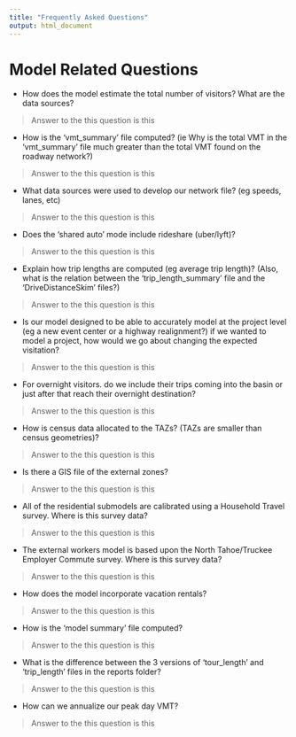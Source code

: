 ```yaml
---
title: "Frequently Asked Questions"
output: html_document
---
```


# Model Related Questions


* How does the model estimate the total number of visitors? What are the data sources?

> Answer to the this question is this

* How is the 'vmt_summary' file computed? (ie Why is the total VMT in the 'vmt_summary' file much greater than the total VMT found on the roadway network?)

> Answer to the this question is this
    
    
* What data sources were used to develop our network file? (eg speeds, lanes, etc)

> Answer to the this question is this
    
* Does the 'shared auto' mode include rideshare (uber/lyft)?

> Answer to the this question is this
    
* Explain how trip lengths are computed (eg average trip length)? (Also, what is the relation between the 'trip_length_summary' file and the 'DriveDistanceSkim' files?)

> Answer to the this question is this
    
* Is our model designed to be able to accurately model at the project level (eg a new event center or a highway realignment?) if we wanted to model a project, how would we go about changing the expected visitation?
  
> Answer to the this question is this
      
* For overnight visitors. do we include their trips coming into the basin or just after that reach their overnight destination?

> Answer to the this question is this
    
* How is census data allocated to the TAZs? (TAZs are smaller than census geometries)?

> Answer to the this question is this
    
* Is there a GIS file of the external zones?

> Answer to the this question is this
    
* All of the residential submodels are calibrated using a Household Travel survey. Where is this survey data?

> Answer to the this question is this
    
* The external workers model is based upon the North Tahoe/Truckee Employer Commute survey. Where is this survey data?

> Answer to the this question is this
    
* How does the model incorporate vacation rentals?

> Answer to the this question is this
    
* How is the 'model summary' file computed?

> Answer to the this question is this
    
* What is the difference between the 3 versions of 'tour_length' and 'trip_length' files in the reports folder?

> Answer to the this question is this
    
* How can we annualize our peak day VMT?

> Answer to the this question is this

